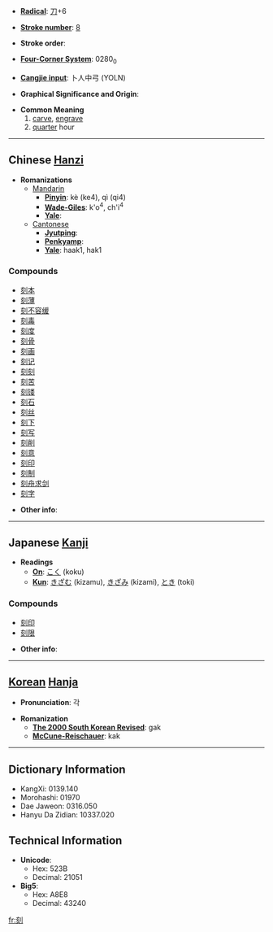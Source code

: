 * '''[[Wiktionary:Chinese radical index| Radical]]''': [[Wiktionary:Chinese radical index 刀|刀]]+6

* '''[[Wiktionary:Chinese total strokes index|Stroke number]]''': [[Wiktionary:Chinese total strokes index 8|8]]

* '''Stroke order''': 

* '''[[Wiktionary:Chinese four corner index|Four-Corner System]]''': 0280<sub>0</sub>

* '''[[Wiktionary:Chinese Cangjie index|Cangjie input]]''': 卜人中弓 (YOLN)

* '''Graphical Significance and Origin''': 

* '''Common Meaning'''
*# [[carve]], [[engrave]]
*# [[quarter]] hour

----

== Chinese [[Hanzi]] ==

* '''Romanizations'''
** [[Mandarin]]
*** '''[[Pinyin]]''': kè (ke4), qì (qi4)
*** '''[[Wade-Giles]]''': k'o<sup>4</sup>, ch'i<sup>4</sup>
*** '''[[Yale]]''': 
**[[Cantonese]]
***'''[[Jyutping]]''':
***'''[[Penkyamp]]''': 
***'''[[Yale]]''': haak1, hak1

===Compounds===
*[[刻本]]
*[[刻薄]]
*[[刻不容缓]]
*[[刻毒]]
*[[刻度]]
*[[刻骨]]
*[[刻画]]
*[[刻记]]
*[[刻刻]]
*[[刻苦]]
*[[刻镂]]
*[[刻石]]
*[[刻丝]]
*[[刻下]]
*[[刻写]]
*[[刻削]]
*[[刻意]]
*[[刻印]]
*[[刻制]]
*[[刻舟求剑]]
*[[刻字]]

* '''Other info''': 

----

== Japanese [[Kanji]] ==

* '''Readings'''
** '''[[On]]''': [[こく]] (koku)
** '''[[Kun]]''': [[きざむ]] (kizamu), [[きざみ]] (kizami), [[とき]] (toki)

===Compounds===
*[[刻印]]
*[[刻限]]

* '''Other info''':  

----

== [[Korean]] [[Hanja]] ==

* '''Pronunciation''': 각

* '''Romanization'''
** '''[[The 2000 South Korean Revised Romanization|The 2000 South Korean Revised]]''': gak
** '''[[McCune-Reischauer]]''': kak

----

== Dictionary Information ==

* KangXi: 0139.140
* Morohashi: 01970
* Dae Jaweon: 0316.050
* Hanyu Da Zidian: 10337.020

== Technical Information ==

* '''Unicode''':
** Hex: 523B
** Decimal: 21051
* '''Big5''':
** Hex: A8E8
** Decimal: 43240

[[fr:刻]]